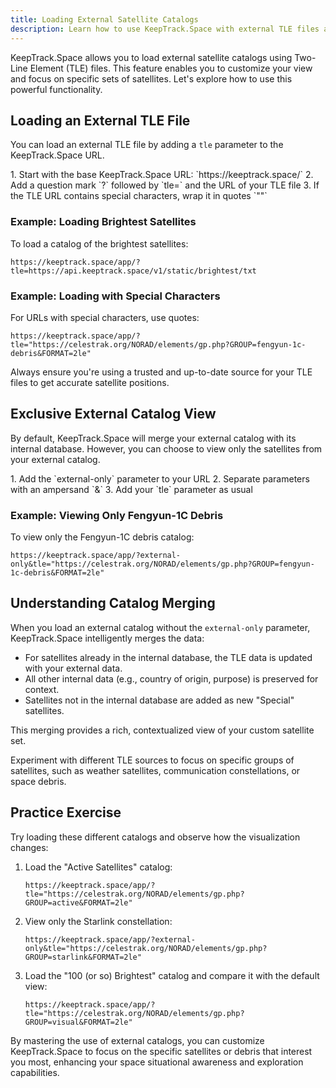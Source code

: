 ```yaml
---
title: Loading External Satellite Catalogs
description: Learn how to use KeepTrack.Space with external TLE files and customize your satellite view.
---
```



KeepTrack.Space allows you to load external satellite catalogs using Two-Line Element (TLE) files. This feature enables you to customize your view and focus on specific sets of satellites. Let's explore how to use this powerful functionality.

## Loading an External TLE File

You can load an external TLE file by adding a `tle` parameter to the KeepTrack.Space URL.

<Steps>
1. Start with the base KeepTrack.Space URL: `https://keeptrack.space/`
2. Add a question mark `?` followed by `tle=` and the URL of your TLE file
3. If the TLE URL contains special characters, wrap it in quotes `""`
</Steps>

### Example: Loading Brightest Satellites

To load a catalog of the brightest satellites:

```
https://keeptrack.space/app/?tle=https://api.keeptrack.space/v1/static/brightest/txt
```

### Example: Loading with Special Characters

For URLs with special characters, use quotes:

```
https://keeptrack.space/app/?tle="https://celestrak.org/NORAD/elements/gp.php?GROUP=fengyun-1c-debris&FORMAT=2le"
```

<Aside>
  Always ensure you're using a trusted and up-to-date source for your TLE files to get accurate satellite positions.
</Aside>

## Exclusive External Catalog View

By default, KeepTrack.Space will merge your external catalog with its internal database. However, you can choose to view only the satellites from your external catalog.

<Steps>
1. Add the `external-only` parameter to your URL
2. Separate parameters with an ampersand `&`
3. Add your `tle` parameter as usual
</Steps>

### Example: Viewing Only Fengyun-1C Debris

To view only the Fengyun-1C debris catalog:

```
https://keeptrack.space/app/?external-only&tle="https://celestrak.org/NORAD/elements/gp.php?GROUP=fengyun-1c-debris&FORMAT=2le"
```

## Understanding Catalog Merging

When you load an external catalog without the `external-only` parameter, KeepTrack.Space intelligently merges the data:

- For satellites already in the internal database, the TLE data is updated with your external data.
- All other internal data (e.g., country of origin, purpose) is preserved for context.
- Satellites not in the internal database are added as new "Special" satellites.

This merging provides a rich, contextualized view of your custom satellite set.

<Aside type="tip">
  Experiment with different TLE sources to focus on specific groups of satellites, such as weather satellites, communication constellations, or space debris.
</Aside>

## Practice Exercise

Try loading these different catalogs and observe how the visualization changes:

1. Load the "Active Satellites" catalog:
   ```
   https://keeptrack.space/app/?tle="https://celestrak.org/NORAD/elements/gp.php?GROUP=active&FORMAT=2le"
   ```

2. View only the Starlink constellation:
   ```
   https://keeptrack.space/app/?external-only&tle="https://celestrak.org/NORAD/elements/gp.php?GROUP=starlink&FORMAT=2le"
   ```

3. Load the "100 (or so) Brightest" catalog and compare it with the default view:
   ```
   https://keeptrack.space/app/?tle="https://celestrak.org/NORAD/elements/gp.php?GROUP=visual&FORMAT=2le"
   ```

By mastering the use of external catalogs, you can customize KeepTrack.Space to focus on the specific satellites or debris that interest you most, enhancing your space situational awareness and exploration capabilities.